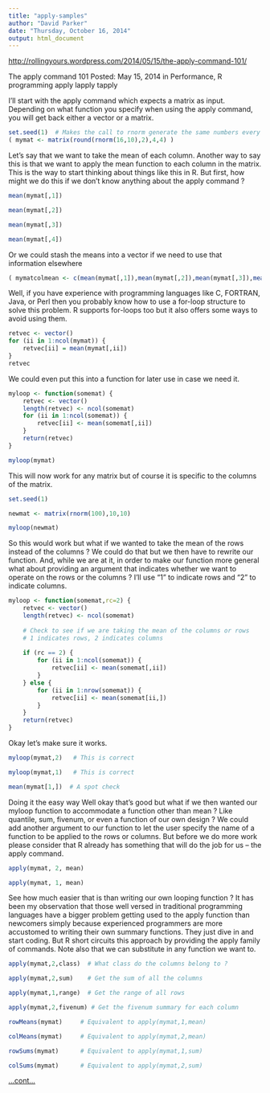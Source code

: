 ```yaml
---
title: "apply-samples"
author: "David Parker"
date: "Thursday, October 16, 2014"
output: html_document
---
```

<http://rollingyours.wordpress.com/2014/05/15/the-apply-command-101/>

The apply command 101
Posted: May 15, 2014 in Performance, R programming apply lapply tapply    

I’ll start with the apply command which expects a matrix as input. Depending
on what function you specify when using the apply command, you will get back
either a vector or a matrix.

```r
set.seed(1)  # Makes the call to rnorm generate the same numbers every time
( mymat <- matrix(round(rnorm(16,10),2),4,4) )

```


Let’s say that we want to take the mean of each column. Another way to say
this is that we want to apply the mean function to each column in the matrix.  
This is the way to start thinking about things like this in R. But first, how
might we do this if we don’t know anything about the apply command ?  

```r
mean(mymat[,1])

mean(mymat[,2])

mean(mymat[,3])

mean(mymat[,4])
```

Or we could stash the means into a vector if we need to use that information elsewhere  

```r
( mymatcolmean <- c(mean(mymat[,1]),mean(mymat[,2]),mean(mymat[,3]),mean(mymat[,4])) )
```

Well, if you have experience with programming languages like C, FORTRAN, Java,
or Perl then you probably know how to use a for-loop structure to solve this
problem. R supports for-loops too but it also offers some ways to avoid using
them.  

```r
retvec <- vector()
for (ii in 1:ncol(mymat)) {
    retvec[ii] = mean(mymat[,ii])
}
retvec
```


We could even put this into a function for later use in case we need it.  

```r
myloop <- function(somemat) {
    retvec <- vector()
    length(retvec) <- ncol(somemat)
    for (ii in 1:ncol(somemat)) {
        retvec[ii] <- mean(somemat[,ii])
    }
    return(retvec)
}

myloop(mymat)
```

This will now work for any matrix but of course it is specific to the columns of the matrix.  

```r
set.seed(1)

newmat <- matrix(rnorm(100),10,10)

myloop(newmat)
```

So this would work but what if we wanted to take the mean of the rows instead
of the columns ? We could do that but we then have to rewrite our function.
And, while we are at it, in order to make our function more general what about
providing an argument that indicates whether we want to operate on the rows or
the columns ? I’ll use “1” to indicate rows and “2” to indicate columns.  

```r
myloop <- function(somemat,rc=2) {
    retvec <- vector()
    length(retvec) <- ncol(somemat)
    
    # Check to see if we are taking the mean of the columns or rows
    # 1 indicates rows, 2 indicates columns
    
    if (rc == 2) {
        for (ii in 1:ncol(somemat)) {
            retvec[ii] <- mean(somemat[,ii])
        }
    } else {
        for (ii in 1:nrow(somemat)) {
            retvec[ii] <- mean(somemat[ii,])
        }
    }
    return(retvec)
}
```

Okay let's make sure it works.   

```r
myloop(mymat,2)   # This is correct

myloop(mymat,1)   # This is correct

mean(mymat[1,])  # A spot check
```

Doing it the easy way
Well okay that’s good but what if we then wanted our myloop function to
accommodate a function other than mean ? Like quantile, sum, fivenum, or even
a function of our own design ? We could add another argument to our function
to let the user specify the name of a function to be applied to the rows or
columns. But before we do more work please consider that R already has
something that will do the job for us – the apply command.  

```r
apply(mymat, 2, mean)

apply(mymat, 1, mean)
```

See how much easier that is than writing our own looping function ? It has
been my observation that those well versed in traditional programming
languages have a bigger problem getting used to the apply function than
newcomers simply because experienced programmers are more accustomed to
writing their own summary functions. They just dive in and start coding. But R
short circuits this approach by providing the apply family of commands. Note
also that we can substitute in any function we want to.  

```r
apply(mymat,2,class)  # What class do the columns belong to ?

apply(mymat,2,sum)    # Get the sum of all the columns

apply(mymat,1,range)  # Get the range of all rows

apply(mymat,2,fivenum) # Get the fivenum summary for each column

rowMeans(mymat)     # Equivalent to apply(mymat,1,mean)

colMeans(mymat)     # Equivalent to apply(mymat,2,mean)

rowSums(mymat)      # Equivalent to apply(mymat,1,sum)

colSums(mymat)      # Equivalent to apply(mymat,2,sum)
```

[...cont...](http://rollingyours.wordpress.com/2014/05/15/the-apply-command-101/)